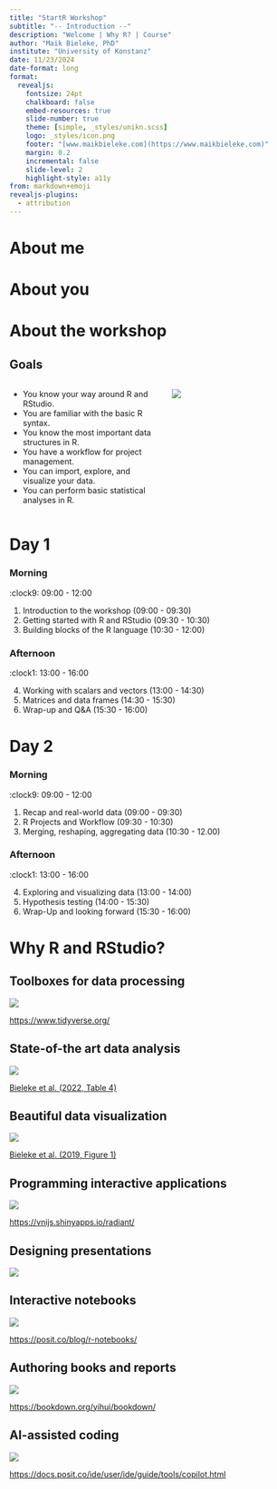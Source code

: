 ```yaml
---
title: "StartR Workshop"
subtitle: "-- Introduction --"
description: "Welcome | Why R? | Course"
author: "Maik Bieleke, PhD"
institute: "University of Konstanz"
date: 11/23/2024
date-format: long
format: 
  revealjs:
    fontsize: 24pt
    chalkboard: false
    embed-resources: true
    slide-number: true
    theme: [simple, _styles/unikn.scss]
    logo: _styles/icon.png
    footer: "[www.maikbieleke.com](https://www.maikbieleke.com)"
    margin: 0.2
    incremental: false 
    slide-level: 2
    highlight-style: a11y
from: markdown+emoji
revealjs-plugins:
  - attribution
---
```


```{=html}
<style> td,th {font-size: 25px} </style>
```



# About me

<!-- ## Short bio -->

<!-- | When         | What                               |                                            | -->
<!-- |--------------|------------------------------------|--------------------------------------------| -->
<!-- | 2007 -- 2012 | Student                            | Psychology & Economics                     | -->
<!-- | 2012 -- 2015 | Ph.D. Student                      | Psychology                                 | -->
<!-- | 2015 -- 2018 | Research fellow                    | Psychology of motivation & Psychoeconomics | -->
<!-- | 2018 -- 2019 | Research associate                 | Empirical educational research             | -->
<!-- | 2019 -- 2021 | Senior researcher                  | Developmental and educational psychology   | -->
<!-- | 2021 -- now  | Senior researcher & Data scientist | Sport psychology                           | -->

<!-- : {tbl-colwidths="\[15, 36, 50\]"} -->



<!-- ## My interests -->

<!-- -   Self-control and boredom as predictors of human behavior -->
<!-- -   Physical and mental effort and performance -->
<!-- -   Individual differences in motivation and volitional processes -->
<!-- -   Causes, correlates, and consequences of emotions -->
<!-- -   Behavior change interventions -->

<!-- And of course: Data science and visualization in R! -->



# About you

<!-- -   What's your name? -->
<!-- -   What's your research? -->
<!-- -   Why do you want to learn R? -->






# About the workshop

## Goals
::: {.columns}
:::: {.column width="55%"}
- You know your way around R and RStudio.
- You are familiar with the basic R syntax.
- You know the most important data structures in R.
- You have a workflow for project management.
- You can import, explore, and visualize your data.
- You can perform basic statistical analyses in R.
::::
:::: {.column width="45%"}
![](figures/r-hate-love.jpg)
::::
:::


# Day 1

::: panel-tabset
### Morning

:clock9: 09:00 - 12:00

1.  Introduction to the workshop (09:00 - 09:30)
2.  Getting started with R and RStudio (09:30 - 10:30)
3.  Building blocks of the R language (10:30 - 12:00)

### Afternoon

:clock1: 13:00 - 16:00

4.  Working with scalars and vectors (13:00 - 14:30)
5.  Matrices and data frames (14:30 - 15:30)
6.  Wrap-up and Q&A (15:30 - 16:00)
:::

# Day 2

::: panel-tabset
### Morning

:clock9: 09:00 - 12:00

1.  Recap and real-world data (09:00 - 09:30)
2.  R Projects and Workflow (09:30 - 10:30)
3.  Merging, reshaping, aggregating data (10:30 - 12.00)

### Afternoon

:clock1: 13:00 - 16:00

4.  Exploring and visualizing data (13:00 - 14:00)
5.  Hypothesis testing (14:00 - 15:30)
6.  Wrap-Up and looking forward (15:30 - 16:00)
:::





# Why R and RStudio?

## Toolboxes for data processing
![](figures/whyR-processing.png)

::: footer
[https://www.tidyverse.org/](https://www.tidyverse.org/)
:::

## State-of-the art data analysis
![](figures/whyR-models.png)

::: footer
[Bieleke et al. (2022, Table 4)](https://royalsocietypublishing.org/doi/10.1098/rsos.211998)
:::

## Beautiful data visualization
![](figures/whyR-visualization.png)

::: footer
[Bieleke et al. (2019, Figure 1)](https://www.mdpi.com/2076-328X/9/9/93)
:::

## Programming interactive applications
![](figures/whyR-shiny.png)

::: footer
[https://vnijs.shinyapps.io/radiant/](https://vnijs.shinyapps.io/radiant/)
:::

## Designing presentations
![](figures/whyR-presentations.png)

## Interactive notebooks
![](figures/whyR-codebook.png)

::: footer
[https://posit.co/blog/r-notebooks/](https://posit.co/blog/r-notebooks/)
:::

## Authoring books and reports
![](figures/whyR-books.jpg)

::: footer
[https://bookdown.org/yihui/bookdown/](https://bookdown.org/yihui/bookdown/)
:::

## AI-assisted coding
![](figures/whyR-copilot.png)

::: footer
[https://docs.posit.co/ide/user/ide/guide/tools/copilot.html](https://docs.posit.co/ide/user/ide/guide/tools/copilot.html)
:::






